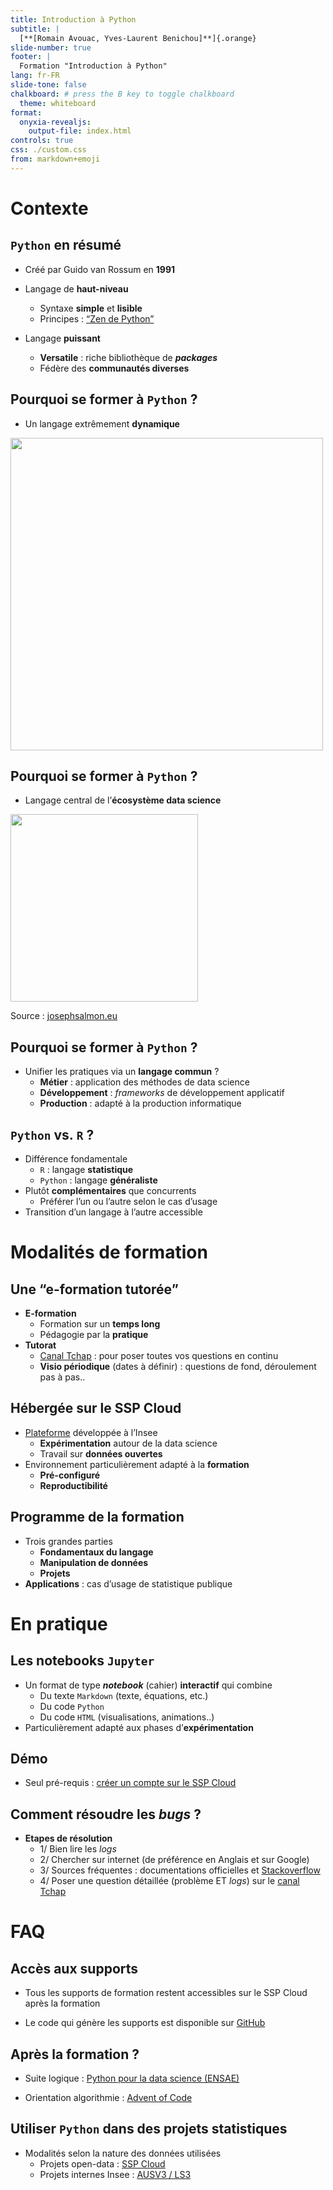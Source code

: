 ```yaml
---
title: Introduction à Python
subtitle: |
  [**[Romain Avouac, Yves-Laurent Benichou]**]{.orange}
slide-number: true
footer: |
  Formation "Introduction à Python"
lang: fr-FR
slide-tone: false
chalkboard: # press the B key to toggle chalkboard
  theme: whiteboard
format:
  onyxia-revealjs:
    output-file: index.html
controls: true
css: ./custom.css
from: markdown+emoji
---
```


# Contexte

## `Python` en résumé

- Créé par Guido van Rossum en [**1991**]{.orange}

- Langage de [**haut-niveau**]{.orange}
    - Syntaxe [**simple**]{.blue2} et [**lisible**]{.blue2}
    - Principes : ["Zen de Python"](https://fr.wikipedia.org/wiki/Zen_de_Python)

- Langage [**puissant**]{.orange}
    - [**Versatile**]{.blue2} : riche bibliothèque de [***packages***]{.blue2}
    - Fédère des [**communautés diverses**]{.blue2}

## Pourquoi se former à `Python` ?

- Un langage extrêmement [**dynamique**]{.blue2}

![](../img/pythontrend.jpg){fig-align="center" height=500}

## Pourquoi se former à `Python` ?

- Langage central de l'[**écosystème data science**]{.blue2}

![](../img/python_ecosystem.svg){fig-align="center" height=300}

Source : [josephsalmon.eu](https://josephsalmon.eu/HMMA238.html)

## Pourquoi se former à `Python` ?

- Unifier les pratiques via un [**langage commun**]{.orange} ?
    - [**Métier**]{.blue2} : application des méthodes de data science
    - [**Développement**]{.blue2} : *frameworks* de développement applicatif
    - [**Production**]{.blue2} : adapté à la production informatique


## `Python` vs. `R` ?

- Différence fondamentale 
    - `R` : langage [**statistique**]{.blue2}
    - `Python` : langage [**généraliste**]{.blue2}

- Plutôt [**complémentaires**]{.orange} que concurrents
    - Préférer l'un ou l'autre selon le cas d'usage

- Transition d'un langage à l'autre accessible

# Modalités de formation

## Une "e-formation tutorée"

- [**E-formation**]{.orange}
    - Formation sur un [**temps long**]{.blue2}
    - Pédagogie par la [**pratique**]{.blue2}

- [**Tutorat**]{.orange}
    - [Canal Tchap](https://tchap.gouv.fr/#/room/!XKtsUhPslGXsbIUOIw:agent.finances.tchap.gouv.fr?via=agent.finances.tchap.gouv.fr) : pour poser toutes vos questions en continu
    - [**Visio périodique**]{.orange} (dates à définir) : questions de fond, déroulement pas à pas..

## Hébergée sur le SSP Cloud

- [Plateforme](https://datalab.sspcloud.fr/) développée à l'Insee
    - [**Expérimentation**]{.blue2} autour de la data science
    - Travail sur [**données ouvertes**]{.blue2}

- Environnement particulièrement adapté à la [**formation**]{.orange}
    - [**Pré-configuré**]{.blue2}
    - [**Reproductibilité**]{.blue2}

## Programme de la formation

- Trois grandes parties
    - [**Fondamentaux du langage**]{.blue2}
    - [**Manipulation de données**]{.blue2}
    - [**Projets**]{.blue2}

- [**Applications**]{.orange} : cas d'usage de statistique publique

# En pratique

## Les notebooks `Jupyter`

- Un format de type [***notebook***]{.orange} (cahier) [**interactif**]{.orange} qui combine
    - Du texte `Markdown` (texte, équations, etc.)
    - Du code `Python`
    - Du code `HTML` (visualisations, animations..)

- Particulièrement adapté aux phases d'[**expérimentation**]{.orange}

## Démo

- Seul pré-requis : [créer un compte sur le SSP Cloud](https://auth.lab.sspcloud.fr/auth/realms/sspcloud/login-actions/registration?client_id=onyxia&tab_id=IU7LpltKvV8)

## Comment résoudre les *bugs* ?

- [**Etapes de résolution**]{.orange}
    - 1/ Bien lire les *logs*
    - 2/ Chercher sur internet (de préférence en Anglais et sur Google)
    - 3/ Sources fréquentes : documentations officielles et [Stackoverflow](https://stackoverflow.com/)
    - 4/ Poser une question détaillée (problème ET *logs*) sur le [canal Tchap](https://tchap.gouv.fr/#/room/!XKtsUhPslGXsbIUOIw:agent.finances.tchap.gouv.fr?via=agent.finances.tchap.gouv.fr)

# FAQ

## Accès aux supports

- Tous les supports de formation restent accessibles sur le SSP Cloud après la formation

- Le code qui génère les supports est disponible sur [GitHub](https://github.com/InseeFrLab/formation-python-initiation.git)

## Après la formation ?

- Suite logique : [Python pour la data science (ENSAE)](https://www.sspcloud.fr/formation?search=&path=%5B%22Python%20pour%20la%20data%20science%22%5D)

- Orientation algorithmie : [Advent of Code](https://adventofcode.com/2023)

## Utiliser `Python` dans des projets statistiques

- Modalités selon la nature des données utilisées
  - Projets open-data : [SSP Cloud](https://datalab.sspcloud.fr/)
  - Projets internes Insee : [AUSV3 / LS3](https://datascience.gitlab-pages.insee.fr/site-documentaire/ausv3/logiciels-carte/eco-systeme-python/)
